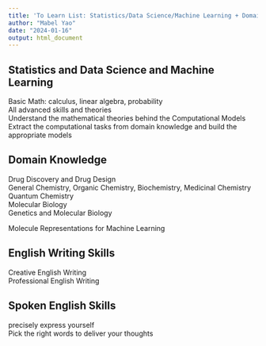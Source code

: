 ```yaml
---
title: 'To Learn List: Statistics/Data Science/Machine Learning + Domain Knowledge + Writing Skills'
author: "Mabel Yao"
date: "2024-01-16"
output: html_document
---
```


## Statistics and Data Science and Machine Learning 
Basic Math: calculus, linear algebra, probability \
All advanced skills and theories \
Understand the mathematical theories behind the Computational Models\
Extract the computational tasks from domain knowledge and build the appropriate models

## Domain Knowledge
Drug Discovery and Drug Design\
General Chemistry, Organic Chemistry, Biochemistry, Medicinal Chemistry\
Quantum Chemistry \
Molecular Biology\
Genetics and Molecular Biology\

Molecule Representations for Machine Learning 

## English Writing Skills
Creative English Writing\
Professional English Writing 

## Spoken English Skills
precisely express yourself\
Pick the right words to deliver your thoughts











